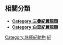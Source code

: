 ==相關分類==
*'''[[:Category:三疊紀翼龍類|Category:三疊紀翼龍類]]'''
*'''[[:Category:白堊紀翼龍類|Category:白堊紀翼龍類]]'''
{{Commonscat|Jurassic Pterosauria}}

[[Category:侏羅紀動物|Category:侏羅紀動物]]
[[Category:翼龍目|紀]]